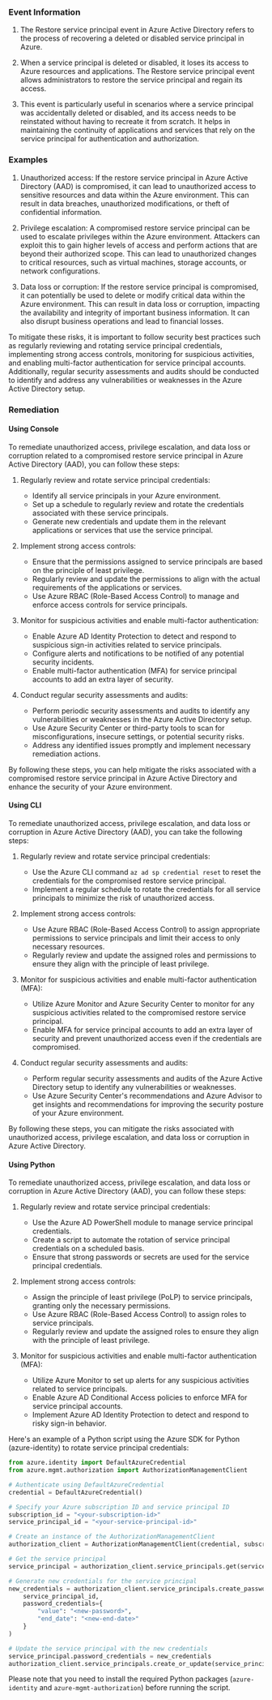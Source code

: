 
### Event Information

1. The Restore service principal event in Azure Active Directory refers to the process of recovering a deleted or disabled service principal in Azure.

2. When a service principal is deleted or disabled, it loses its access to Azure resources and applications. The Restore service principal event allows administrators to restore the service principal and regain its access.

3. This event is particularly useful in scenarios where a service principal was accidentally deleted or disabled, and its access needs to be reinstated without having to recreate it from scratch. It helps in maintaining the continuity of applications and services that rely on the service principal for authentication and authorization.


### Examples

1. Unauthorized access: If the restore service principal in Azure Active Directory (AAD) is compromised, it can lead to unauthorized access to sensitive resources and data within the Azure environment. This can result in data breaches, unauthorized modifications, or theft of confidential information.

2. Privilege escalation: A compromised restore service principal can be used to escalate privileges within the Azure environment. Attackers can exploit this to gain higher levels of access and perform actions that are beyond their authorized scope. This can lead to unauthorized changes to critical resources, such as virtual machines, storage accounts, or network configurations.

3. Data loss or corruption: If the restore service principal is compromised, it can potentially be used to delete or modify critical data within the Azure environment. This can result in data loss or corruption, impacting the availability and integrity of important business information. It can also disrupt business operations and lead to financial losses.

To mitigate these risks, it is important to follow security best practices such as regularly reviewing and rotating service principal credentials, implementing strong access controls, monitoring for suspicious activities, and enabling multi-factor authentication for service principal accounts. Additionally, regular security assessments and audits should be conducted to identify and address any vulnerabilities or weaknesses in the Azure Active Directory setup.

### Remediation

#### Using Console

To remediate unauthorized access, privilege escalation, and data loss or corruption related to a compromised restore service principal in Azure Active Directory (AAD), you can follow these steps:

1. Regularly review and rotate service principal credentials:
   - Identify all service principals in your Azure environment.
   - Set up a schedule to regularly review and rotate the credentials associated with these service principals.
   - Generate new credentials and update them in the relevant applications or services that use the service principal.

2. Implement strong access controls:
   - Ensure that the permissions assigned to service principals are based on the principle of least privilege.
   - Regularly review and update the permissions to align with the actual requirements of the applications or services.
   - Use Azure RBAC (Role-Based Access Control) to manage and enforce access controls for service principals.

3. Monitor for suspicious activities and enable multi-factor authentication:
   - Enable Azure AD Identity Protection to detect and respond to suspicious sign-in activities related to service principals.
   - Configure alerts and notifications to be notified of any potential security incidents.
   - Enable multi-factor authentication (MFA) for service principal accounts to add an extra layer of security.

4. Conduct regular security assessments and audits:
   - Perform periodic security assessments and audits to identify any vulnerabilities or weaknesses in the Azure Active Directory setup.
   - Use Azure Security Center or third-party tools to scan for misconfigurations, insecure settings, or potential security risks.
   - Address any identified issues promptly and implement necessary remediation actions.

By following these steps, you can help mitigate the risks associated with a compromised restore service principal in Azure Active Directory and enhance the security of your Azure environment.

#### Using CLI

To remediate unauthorized access, privilege escalation, and data loss or corruption in Azure Active Directory (AAD), you can take the following steps:

1. Regularly review and rotate service principal credentials:
   - Use the Azure CLI command `az ad sp credential reset` to reset the credentials for the compromised restore service principal.
   - Implement a regular schedule to rotate the credentials for all service principals to minimize the risk of unauthorized access.

2. Implement strong access controls:
   - Use Azure RBAC (Role-Based Access Control) to assign appropriate permissions to service principals and limit their access to only necessary resources.
   - Regularly review and update the assigned roles and permissions to ensure they align with the principle of least privilege.

3. Monitor for suspicious activities and enable multi-factor authentication (MFA):
   - Utilize Azure Monitor and Azure Security Center to monitor for any suspicious activities related to the compromised restore service principal.
   - Enable MFA for service principal accounts to add an extra layer of security and prevent unauthorized access even if the credentials are compromised.

4. Conduct regular security assessments and audits:
   - Perform regular security assessments and audits of the Azure Active Directory setup to identify any vulnerabilities or weaknesses.
   - Use Azure Security Center's recommendations and Azure Advisor to get insights and recommendations for improving the security posture of your Azure environment.

By following these steps, you can mitigate the risks associated with unauthorized access, privilege escalation, and data loss or corruption in Azure Active Directory.

#### Using Python

To remediate unauthorized access, privilege escalation, and data loss or corruption in Azure Active Directory (AAD), you can follow these steps:

1. Regularly review and rotate service principal credentials:
   - Use the Azure AD PowerShell module to manage service principal credentials.
   - Create a script to automate the rotation of service principal credentials on a scheduled basis.
   - Ensure that strong passwords or secrets are used for the service principal credentials.

2. Implement strong access controls:
   - Assign the principle of least privilege (PoLP) to service principals, granting only the necessary permissions.
   - Use Azure RBAC (Role-Based Access Control) to assign roles to service principals.
   - Regularly review and update the assigned roles to ensure they align with the principle of least privilege.

3. Monitor for suspicious activities and enable multi-factor authentication (MFA):
   - Utilize Azure Monitor to set up alerts for any suspicious activities related to service principals.
   - Enable Azure AD Conditional Access policies to enforce MFA for service principal accounts.
   - Implement Azure AD Identity Protection to detect and respond to risky sign-in behavior.

Here's an example of a Python script using the Azure SDK for Python (azure-identity) to rotate service principal credentials:

```python
from azure.identity import DefaultAzureCredential
from azure.mgmt.authorization import AuthorizationManagementClient

# Authenticate using DefaultAzureCredential
credential = DefaultAzureCredential()

# Specify your Azure subscription ID and service principal ID
subscription_id = "<your-subscription-id>"
service_principal_id = "<your-service-principal-id>"

# Create an instance of the AuthorizationManagementClient
authorization_client = AuthorizationManagementClient(credential, subscription_id)

# Get the service principal
service_principal = authorization_client.service_principals.get(service_principal_id)

# Generate new credentials for the service principal
new_credentials = authorization_client.service_principals.create_password_credentials(
    service_principal_id,
    password_credentials={
        "value": "<new-password>",
        "end_date": "<new-end-date>"
    }
)

# Update the service principal with the new credentials
service_principal.password_credentials = new_credentials
authorization_client.service_principals.create_or_update(service_principal_id, service_principal)
```

Please note that you need to install the required Python packages (`azure-identity` and `azure-mgmt-authorization`) before running the script.

